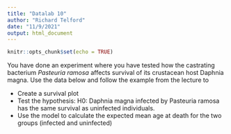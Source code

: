```yaml
---
title: "Datalab 10"
author: "Richard Telford"
date: "11/9/2021"
output: html_document
---
```


```r
knitr::opts_chunk$set(echo = TRUE)
```

You have done an experiment where you have tested how the castrating bacterium
_Pasteuria ramosa_ affects survival of its crustacean host Daphnia magna.
Use the data below and follow the example from the lecture to

- Create a survival plot
- Test the hypothesis:
H0: Daphnia magna infected by Pasteuria ramosa has the same survival as uninfected individuals.
- Use the model to calculate the expected mean age at death for the two groups (infected and uninfected)
